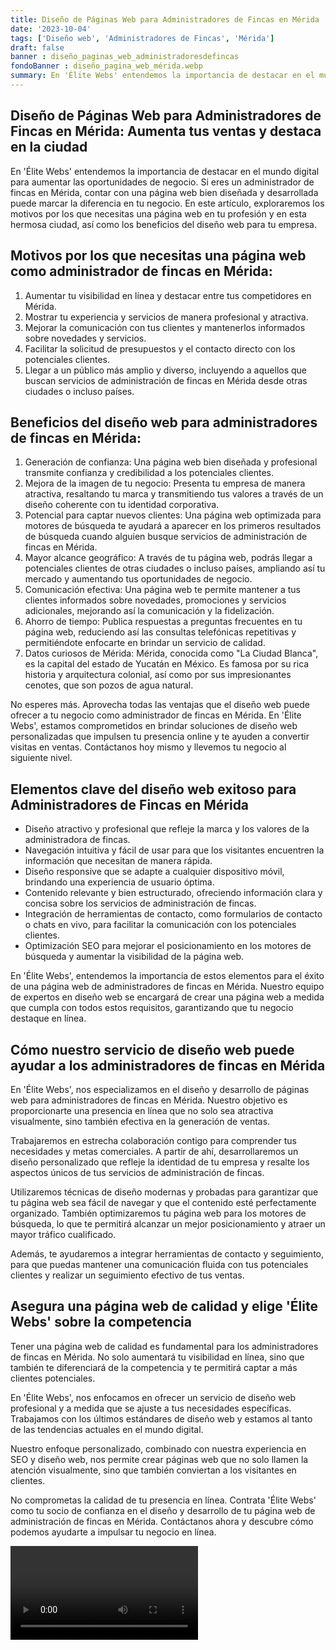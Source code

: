 ```yaml
---
title: Diseño de Páginas Web para Administradores de Fincas en Mérida
date: '2023-10-04'
tags: ['Diseño web', 'Administradores de Fincas', 'Mérida']
draft: false
banner : diseño_paginas_web_administradoresdefincas
fondoBanner : diseño_pagina_web_mérida.webp
summary: En 'Élite Webs' entendemos la importancia de destacar en el mundo digital para aumentar las oportunidades de negocio. Si eres un administrador de fincas en Mérida, contar con una página web bien diseñada y desarrollada puede marcar la diferencia en tu negocio. En este artículo, exploraremos los motivos por los que necesitas una página web en tu profesión y en esta hermosa ciudad, así como los beneficios del diseño web para tu empresa.
---
```


## Diseño de Páginas Web para Administradores de Fincas en Mérida: Aumenta tus ventas y destaca en la ciudad

En 'Élite Webs' entendemos la importancia de destacar en el mundo digital para aumentar las oportunidades de negocio. Si eres un administrador de fincas en Mérida, contar con una página web bien diseñada y desarrollada puede marcar la diferencia en tu negocio. En este artículo, exploraremos los motivos por los que necesitas una página web en tu profesión y en esta hermosa ciudad, así como los beneficios del diseño web para tu empresa.

## Motivos por los que necesitas una página web como administrador de fincas en Mérida:

1. Aumentar tu visibilidad en línea y destacar entre tus competidores en Mérida.
2. Mostrar tu experiencia y servicios de manera profesional y atractiva.
3. Mejorar la comunicación con tus clientes y mantenerlos informados sobre novedades y servicios.
4. Facilitar la solicitud de presupuestos y el contacto directo con los potenciales clientes.
5. Llegar a un público más amplio y diverso, incluyendo a aquellos que buscan servicios de administración de fincas en Mérida desde otras ciudades o incluso países.

## Beneficios del diseño web para administradores de fincas en Mérida:

1. Generación de confianza: Una página web bien diseñada y profesional transmite confianza y credibilidad a los potenciales clientes.
2. Mejora de la imagen de tu negocio: Presenta tu empresa de manera atractiva, resaltando tu marca y transmitiendo tus valores a través de un diseño coherente con tu identidad corporativa.
3. Potencial para captar nuevos clientes: Una página web optimizada para motores de búsqueda te ayudará a aparecer en los primeros resultados de búsqueda cuando alguien busque servicios de administración de fincas en Mérida.
4. Mayor alcance geográfico: A través de tu página web, podrás llegar a potenciales clientes de otras ciudades o incluso países, ampliando así tu mercado y aumentando tus oportunidades de negocio.
5. Comunicación efectiva: Una página web te permite mantener a tus clientes informados sobre novedades, promociones y servicios adicionales, mejorando así la comunicación y la fidelización.
6. Ahorro de tiempo: Publica respuestas a preguntas frecuentes en tu página web, reduciendo así las consultas telefónicas repetitivas y permitiéndote enfocarte en brindar un servicio de calidad.
7. Datos curiosos de Mérida: Mérida, conocida como "La Ciudad Blanca", es la capital del estado de Yucatán en México. Es famosa por su rica historia y arquitectura colonial, así como por sus impresionantes cenotes, que son pozos de agua natural.

No esperes más. Aprovecha todas las ventajas que el diseño web puede ofrecer a tu negocio como administrador de fincas en Mérida. En 'Élite Webs', estamos comprometidos en brindar soluciones de diseño web personalizadas que impulsen tu presencia online y te ayuden a convertir visitas en ventas. Contáctanos hoy mismo y llevemos tu negocio al siguiente nivel.

<GifSeo />

<Cta />

## Elementos clave del diseño web exitoso para Administradores de Fincas en Mérida

- Diseño atractivo y profesional que refleje la marca y los valores de la administradora de fincas.
- Navegación intuitiva y fácil de usar para que los visitantes encuentren la información que necesitan de manera rápida.
- Diseño responsive que se adapte a cualquier dispositivo móvil, brindando una experiencia de usuario óptima.
- Contenido relevante y bien estructurado, ofreciendo información clara y concisa sobre los servicios de administración de fincas.
- Integración de herramientas de contacto, como formularios de contacto o chats en vivo, para facilitar la comunicación con los potenciales clientes.
- Optimización SEO para mejorar el posicionamiento en los motores de búsqueda y aumentar la visibilidad de la página web.

En 'Élite Webs', entendemos la importancia de estos elementos para el éxito de una página web de administradores de fincas en Mérida. Nuestro equipo de expertos en diseño web se encargará de crear una página web a medida que cumpla con todos estos requisitos, garantizando que tu negocio destaque en línea.

## Cómo nuestro servicio de diseño web puede ayudar a los administradores de fincas en Mérida

En 'Élite Webs', nos especializamos en el diseño y desarrollo de páginas web para administradores de fincas en Mérida. Nuestro objetivo es proporcionarte una presencia en línea que no solo sea atractiva visualmente, sino también efectiva en la generación de ventas.

Trabajaremos en estrecha colaboración contigo para comprender tus necesidades y metas comerciales. A partir de ahí, desarrollaremos un diseño personalizado que refleje la identidad de tu empresa y resalte los aspectos únicos de tus servicios de administración de fincas.

Utilizaremos técnicas de diseño modernas y probadas para garantizar que tu página web sea fácil de navegar y que el contenido esté perfectamente organizado. También optimizaremos tu página web para los motores de búsqueda, lo que te permitirá alcanzar un mejor posicionamiento y atraer un mayor tráfico cualificado.

Además, te ayudaremos a integrar herramientas de contacto y seguimiento, para que puedas mantener una comunicación fluida con tus potenciales clientes y realizar un seguimiento efectivo de tus ventas.

## Asegura una página web de calidad y elige 'Élite Webs' sobre la competencia

Tener una página web de calidad es fundamental para los administradores de fincas en Mérida. No solo aumentará tu visibilidad en línea, sino que también te diferenciará de la competencia y te permitirá captar a más clientes potenciales.

En 'Élite Webs', nos enfocamos en ofrecer un servicio de diseño web profesional y a medida que se ajuste a tus necesidades específicas. Trabajamos con los últimos estándares de diseño web y estamos al tanto de las tendencias actuales en el mundo digital.

Nuestro enfoque personalizado, combinado con nuestra experiencia en SEO y diseño web, nos permite crear páginas web que no solo llamen la atención visualmente, sino que también conviertan a los visitantes en clientes.

No comprometas la calidad de tu presencia en línea. Contrata 'Élite Webs' como tu socio de confianza en el diseño y desarrollo de tu página web de administración de fincas en Mérida. Contáctanos ahora y descubre cómo podemos ayudarte a impulsar tu negocio en línea.

<Video />

<CtaBot job='Administradores de Fincas' city='Mérida'/>

<Gmaps query='Mérida+españa+maps' />